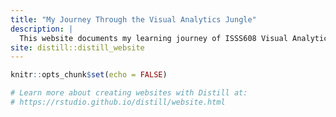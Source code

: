```yaml
---
title: "My Journey Through the Visual Analytics Jungle"
description: |
  This website documents my learning journey of ISSS608 Visual Analytics and Applications. I hope you enjoy it!
site: distill::distill_website
---
```


```r
knitr::opts_chunk$set(echo = FALSE)

# Learn more about creating websites with Distill at:
# https://rstudio.github.io/distill/website.html

```

